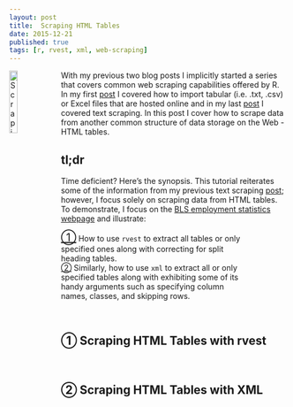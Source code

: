 ```yaml
---
layout: post
title:  Scraping HTML Tables
date: 2015-12-21
published: true
tags: [r, rvest, xml, web-scraping]
---
```


<STYLE TYPE="text/css"> 
<!-- 
        .indented { 
                padding-left: 25pt; 
                padding-right: 50pt; 
                } 
--> 
</STYLE>

<a href="http://bradleyboehmke.github.io//2015/12/scraping-html-tables.html"><img src="https://analystatlarge.files.wordpress.com/2014/05/result.png" alt="Scraping HTML Tables" style="float:left; margin:0px 8px 0px 0px; width: 17%; height: 17%;"></a>
With my previous two blog posts I implicitly started a series that covers common web scraping capabilities offered by R. In my first [post](http://bradleyboehmke.github.io//2015/12/scraping-tabular-and-excel-files-stored-online.html) I covered how to import tabular (i.e. .txt, .csv) or Excel files that are hosted online and in my last [post](http://bradleyboehmke.github.io//2015/12/scraping-html-text.html) I covered text scraping. In this post I cover how to scrape data from another common structure of data storage on the Web - HTML tables.<!--more--> 


## tl;dr
Time deficient? Here's the synopsis. This tutorial reiterates some of the information from my previous text scraping [post](http://bradleyboehmke.github.io//2015/12/scraping-html-text.html); however, I focus solely on scraping data from HTML tables. To demonstrate, I focus on the [BLS employment statistics webpage](http://www.bls.gov/web/empsit/cesbmart.htm) and illustrate: 

<P CLASS="indented">
        <SPAN STYLE="font-size: 15pt"><a href="#rvest">&#9312;</a></SPAN> How to use <code>rvest</code> to extract all tables or only specified ones along with correcting for split heading tables.
        <br>
        <a href="#xml">&#9313;</a> Similarly, how to use <code>xml</code> to extract all or only specified tables along with exhibiting some of its handy arguments such as specifying column names, classes, and skipping rows.
</P>

<br>

<a name="rvest"></a>

## &#9312; Scraping HTML Tables with rvest


<br>

<a name="xml"></a>

## &#9313; Scraping HTML Tables with XML

